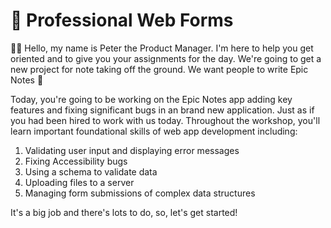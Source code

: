 # 📝 Professional Web Forms

👨‍💼 Hello, my name is Peter the Product Manager. I'm here to help you get
oriented and to give you your assignments for the day. We're going to get a new
project for note taking off the ground. We want people to write Epic Notes 💪

Today, you're going to be working on the Epic Notes app adding key features
and fixing significant bugs in an brand new application. Just as if you had been
hired to work with us today. Throughout the workshop, you'll learn important
foundational skills of web app development including:

1. Validating user input and displaying error messages
2. Fixing Accessibility bugs
3. Using a schema to validate data
4. Uploading files to a server
5. Managing form submissions of complex data structures

It's a big job and there's lots to do, so, let's get started!
